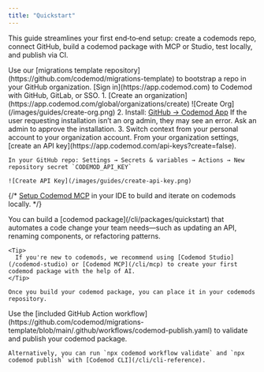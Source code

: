 ```yaml
---
title: "Quickstart"
---
```



<Frame>
  <MigrationsTemplateDemo />
</Frame>

This guide streamlines your first end‑to‑end setup: create a codemods repo, connect GitHub, build a codemod package with MCP or Studio, test locally, and publish via CI.

<Steps>
  <Step title="Create your codemods repository">
    Use our [migrations template repository](https://github.com/codemod/migrations-template) to bootstrap a repo in your GitHub organization.
  </Step>

  <Step title="Sign in to Codemod">
    [Sign in](https://app.codemod.com) to Codemod with GitHub, GitLab, or SSO.
  </Step>

  <Step title="Create an organization and install the GitHub App">
    1. [Create an organization](https://app.codemod.com/global/organizations/create)
        ![Create Org](/images/guides/create-org.png)
    2. Install: <a href="https://github.com/apps/codemod">GitHub → Codemod App</a>
        <Warning>
            If the user requesting installation isn’t an org admin, they may see an error. Ask an admin to approve the installation.
        </Warning>
    3. Switch context from your personal account to your organization account.
  </Step>

  <Step title="Create an API key">
    From your organization settings, [create an API key](https://app.codemod.com/api-keys?create=false).

    In your GitHub repo: Settings → Secrets & variables → Actions → New repository secret `CODEMOD_API_KEY`

    ![Create API Key](/images/guides/create-api-key.png)
  </Step>

  {/* <Step title="Set up MCP (IDE workflows)">
    [Setup Codemod MCP](/cli/mcp#quick-setup) in your IDE to build and iterate on codemods locally.
  </Step> */}

  <Step title="Build a codemod package">
    You can build a [codemod package](/cli/packages/quickstart) that automates a code change your team needs—such as updating an API, renaming components, or refactoring patterns.
    
    <Tip>
      If you're new to codemods, we recommend using [Codemod Studio](/codemod-studio) or [Codemod MCP](/cli/mcp) to create your first codemod package with the help of AI.
    </Tip>
    
    Once you build your codemod package, you can place it in your codemods repository.
  </Step>

  <Step title="Validate & Publish">
    Use the [included GitHub Action workflow](https://github.com/codemod/migrations-template/blob/main/.github/workflows/codemod-publish.yaml) to validate and publish your codemod package. 
    
    Alternatively, you can run `npx codemod workflow validate` and `npx codemod publish` with [Codemod CLI](/cli/cli-reference).
  </Step>
</Steps>
